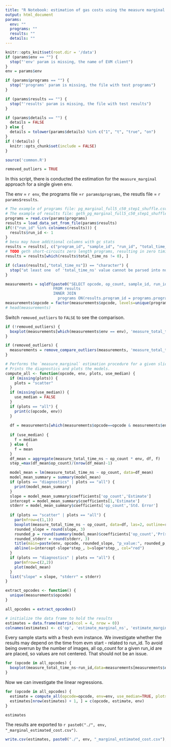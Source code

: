 ```yaml
---
title: "R Notebook: estimation of gas costs using the measure marginal method; for Gas Cost Estimator; for a single given env"
output: html_document
params:
  env: ""
  programs: ""
  results: ""
  details: ""
---
```


```r
knitr::opts_knit$set(root.dir = '/data')
if (params$env == "") {
  stop("'env' param is missing, the name of EVM client")
}
env = params$env

if (params$programs == "") {
  stop("'programs' param is missing, the file with test programs")
}

if (params$results == "") {
  stop("'results' param is missing, the file with test results")
}

if (params$details == "") {
  details = FALSE
} else {
  details = tolower(params$details) %in% c("1", "t", "true", "on")
}
if (!details) {
  knitr::opts_chunk$set(include = FALSE)
}

source('common.R')

removed_outliers = TRUE
```

In this script, there is conducted the estimation for the `measure_marginal` approach for a single given env.

The env = `r env`, the programs file =`r params$programs`, the resutls file = `r params$results`.

```r
# The example of programs file: pg_marginal_full5_c50_step1_shuffle.csv .
# The example of results file: geth_pg_marginal_full5_c50_step1_shuffle_50_4.csv
programs = read.csv(params$programs)
results = load_data_set_from_file(params$results)
if(!("run_id" %in% colnames(results))) {
  results$run_id <- 1
}
# besu may have additional columns with gc stats
results = results[, c("program_id", "sample_id", "run_id", "total_time_ns")]
# TODO geth short-circuits zero length programs, resulting in zero timing somehow. Drop these more elegantly, not based on measure_total_time_ns
results = results[which(results$total_time_ns != 0), ]

if (class(results[,"total_time_ns"]) == "character") {
  stop("at least one  of 'total_time_ns' value cannot be parsed into numeric type")
}
```

```r
measurements = sqldf(paste0("SELECT opcode, op_count, sample_id, run_id, total_time_ns as measure_total_time_ns, '", env, "' as env, results.program_id
                     FROM results
                     INNER JOIN
                       programs ON(results.program_id = programs.program_id)"))
measurements$opcode = factor(measurements$opcode, levels=unique(programs$opcode))
# head(measurements)
```

Switch `removed_outliers` to `FALSE` to see the comparison.

```r
if (!removed_outliers) {
  boxplot(measurements[which(measurements$env == env), 'measure_total_time_ns'] ~ measurements[which(measurements$env == env), 'opcode'], las=2, outline=TRUE, log='y', main=paste(env, 'all'))
}
```

```r
if (removed_outliers) {
  measurements = remove_compare_outliers(measurements, 'measure_total_time_ns', c(env))
}
```

```r
# Performs the `measure_marginal` estimation procedure for a given slice of the data.
# Prints the diagnostics and plots the models.
compute_all <- function(opcode, env, plots, use_median) {
  if (missing(plots)) {
    plots = "scatter"
  }
  if (missing(use_median)) {
    use_median = FALSE
  }
  if (plots == "all") {
    print(c(opcode, env))
  }
  
  df = measurements[which(measurements$opcode==opcode & measurements$env==env),]
  
  if (use_median) {
    f = median
  } else {
    f = mean
  }
  df_mean = aggregate(measure_total_time_ns ~ op_count * env, df, f)
  step_=max(df_mean$op_count)/(nrow(df_mean)-1)

  model_mean = lm(measure_total_time_ns ~ op_count, data=df_mean)
  model_mean_summary = summary(model_mean)
  if (plots == "diagnostics" | plots == "all") {
    print(model_mean_summary)
  }
  slope = model_mean_summary$coefficients['op_count','Estimate']
  intercept = model_mean_summary$coefficients[1,'Estimate']
  stderr = model_mean_summary$coefficients['op_count','Std. Error']
  
  if (plots == "scatter" | plots == "all") {
    par(mfrow=c(1,1))
    boxplot(measure_total_time_ns ~ op_count, data=df, las=2, outline=removed_outliers)
    rounded_slope = round(slope, 3)
    rounded_p = round(summary(model_mean)$coefficients['op_count','Pr(>|t|)'], 3)
    rounded_stderr = round(stderr, 3)
    title(main=paste(env, opcode, rounded_slope, "p_value:", rounded_p, "StdErr:", rounded_stderr))
    abline(a=intercept-slope*step_, b=slope*step_, col="red")
  }
  if (plots == "diagnostics" | plots == "all") {
    par(mfrow=c(2,2))
    plot(model_mean)
  }
  list("slope" = slope, "stderr" = stderr)
}

extract_opcodes <- function() {
  unique(measurements$opcode)
}
```

```r
all_opcodes = extract_opcodes()

# initialize the data frame to hold the results
estimates = data.frame(matrix(ncol = 4, nrow = 0))
colnames(estimates) <- c('op', 'estimate_marginal_ns', 'estimate_marginal_ns_stderr', 'env')
```

Every sample starts with a fresh evm instance. 
We investigate whether the results may depend on the time from evm start - related to run_id.
To avoid being overrun by the number of images, all op_count for a given run_id are are placed, 
so values are not centered. 
That should not be an issue.

```r
for (opcode in all_opcodes) {
  boxplot(measure_total_time_ns~run_id,data=measurements[measurements$opcode == opcode,], main=opcode)
}
```

Now we can investigate the linear regressions.

```r
for (opcode in all_opcodes) {
  estimate = compute_all(opcode=opcode, env=env, use_median=TRUE, plots=ifelse(details,'all','scatter'))
  estimates[nrow(estimates) + 1, ] = c(opcode, estimate, env)
}
```

```r
estimates
```

The results are exported to `r paste0("./", env, "_marginal_estimated_cost.csv")`.

```r
write.csv(estimates, paste0("./", env, "_marginal_estimated_cost.csv"), quote=FALSE, row.names=FALSE)
```
